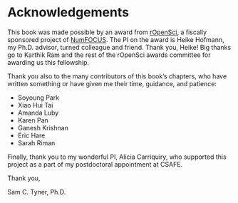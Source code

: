 # Acknowledgements {-}

This book was made possible by an award from [rOpenSci](https://ropensci.org/about/), a fiscally sponsored project of [NumFOCUS](https://numfocus.org/). The PI on the award is Heike Hofmann, my Ph.D. advisor, turned colleague and friend. Thank you, Heike! Big thanks go to Karthik Ram and the rest of the rOpenSci awards committee for awarding us this fellowship. 

Thank you also to the many contributors of this book's chapters, who have written something or have given me their time, guidance, and patience: 

- Soyoung Park
- Xiao Hui Tai
- Amanda Luby
- Karen Pan
- Ganesh Krishnan
- Eric Hare 
- Sarah Riman

Finally, thank you to my wonderful PI, Alicia Carriquiry, who supported this project as a part of my postdoctoral appointment at CSAFE. 

Thank you,

Sam C. Tyner, Ph.D.
